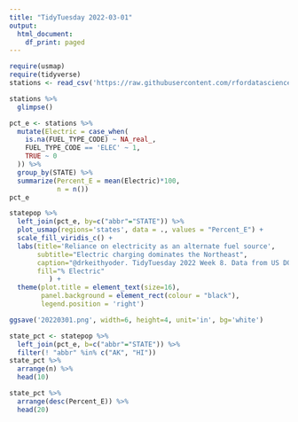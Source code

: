 ```yaml
---
title: "TidyTuesday 2022-03-01"
output:
  html_document:
    df_print: paged
---
```


```r
require(usmap)
require(tidyverse)
stations <- read_csv('https://raw.githubusercontent.com/rfordatascience/tidytuesday/master/data/2022/2022-03-01/stations.csv')
```

```r
stations %>%
  glimpse()
```

```r
pct_e <- stations %>%
  mutate(Electric = case_when(
    is.na(FUEL_TYPE_CODE) ~ NA_real_,
    FUEL_TYPE_CODE == 'ELEC' ~ 1,
    TRUE ~ 0
  )) %>%
  group_by(STATE) %>%
  summarize(Percent_E = mean(Electric)*100,
            n = n())
pct_e
```

```r
statepop %>%
  left_join(pct_e, by=c("abbr"="STATE")) %>%
  plot_usmap(regions='states', data = ., values = "Percent_E") +
  scale_fill_viridis_c() +
  labs(title='Reliance on electricity as an alternate fuel source',
       subtitle="Electric charging dominates the Northeast",
       caption="@drkeithyoder. TidyTuesday 2022 Week 8. Data from US DOT.",
       fill="% Electric"
          ) +
  theme(plot.title = element_text(size=16),
        panel.background = element_rect(colour = "black"),
        legend.position = 'right')

ggsave('20220301.png', width=6, height=4, unit='in', bg='white')
```

```r
state_pct <- statepop %>%
  left_join(pct_e, b=c("abbr"="STATE")) %>% 
  filter(! "abbr" %in% c("AK", "HI"))
state_pct %>%
  arrange(n) %>%
  head(10)
```

```r
state_pct %>%
  arrange(desc(Percent_E)) %>%
  head(20)
```



